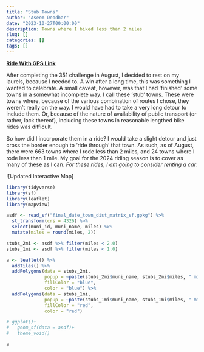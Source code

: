 ```yaml
---
title: "Stub Towns"
author: "Aseem Deodhar"
date: "2023-10-27T00:00:00"
description: Towns where I biked less than 2 miles
slug: []
categories: []
tags: []
---
```


[**Ride With GPS Link**](https://ridewithgps.com/routes/38842095)

After completing the 351 challenge in August, I decided to rest on my laurels, because I needed to. A win after a long time, this was something I wanted to celebrate. A small caveat, however, was that I had 'finished' some towns in a somewhat incomplete way. I call these 'stub' towns. These were towns where, because of the various combination of routes I chose, they weren't really on the way. I would have had to take a very long detour to include them. Or, because of the nature of availability of public transport (or rather, lack thereof), including these towns in reasonable lengthed bike rides was difficult.

So how did I incorporate them in a ride? I would take a slight detour and just cross the border enough to 'ride through' that town. As such, as of August, there were 663 towns where I rode less than 2 miles, and 24 towns where I rode less than 1 mile. My goal for the 2024 riding season is to cover as many of these as I can. *For these rides, I am going to consider renting a car*.

![Updated Interactive Map]
```r
library(tidyverse)
library(sf)
library(leaflet)
library(mapview)

asdf <- read_sf("final_date_town_dist_matrix_sf.gpkg") %>% 
  st_transform(crs = 4326) %>% 
  select(muni_id, muni_name, miles) %>% 
  mutate(miles = round(miles, 2))

stubs_2mi <- asdf %>% filter(miles < 2.0)
stubs_1mi <- asdf %>% filter(miles < 1.0)

a <- leaflet() %>% 
  addTiles() %>% 
  addPolygons(data = stubs_2mi, 
              popup = ~paste(stubs_2mi$muni_name, stubs_2mi$miles, " miles"),
              fillColor = "blue",
              color = "blue") %>% 
  addPolygons(data = stubs_1mi, 
              popup = ~paste(stubs_1mi$muni_name, stubs_1mi$miles, " miles"),
              fillColor = "red",
              color = "red")

# ggplot()+
#   geom_sf(data = asdf)+
#   theme_void()

```

```r
a
```


